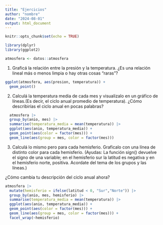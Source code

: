 ```yaml
---
title: "Ejercicios"
author: "nombre"
date: "2024-08-01"
output: html_document
---
```


```r
knitr::opts_chunk$set(echo = TRUE)

library(dplyr)
library(ggplot2)
```


```r
atmosfera <- datos::atmosfera
```


1. Graficá la relación entre la presión y la temperatura. 
¿Es una relación lineal más o menos limpia o hay otras cosas “raras”?

```r
ggplot(atmosfera, aes(presion, temperatura)) +
  geom_point()
```


2. Calculá la temperatura media de cada mes y visualizalo en un gráfico de líneas.(Es decir, el ciclo anual promedio de temperatura). ¿Cómo describirías el ciclo anual en pocas palabras?

```r
  atmosfera |>
  group_by(anio, mes) |>
  summarise(temperatura_media = mean(temperatura)) |>
  ggplot(aes(anio, temperatura_media)) +
  geom_point(aes(color = factor(mes))) +
  geom_line(aes(group = mes, color = factor(mes)))
```


3. Calculá lo mismo pero para cada hemisferio. Graficalo con una línea de distinto color para cada hemisferio. 
(Ayudas: La función sign() devuelve el signo de una variable; en el hemisferio sur la latitud es negativa y en el hemisferio norte, positiva. 
Acordate del tema de los grupos y las líneas.)

¿Cómo cambia tu descripción del ciclo anual ahora?

```r
atmosfera |>
  mutate(hemisferio = ifelse(latitud < 0, "Sur","Norte")) |>
  group_by(anio, mes, hemisferio) |>
  summarise(temperatura_media = mean(temperatura)) |>
  ggplot(aes(anio, temperatura_media)) +
  geom_point(aes(color = factor(mes))) +
  geom_line(aes(group = mes, color = factor(mes))) +
  facet_wrap(~hemisferio)
```


